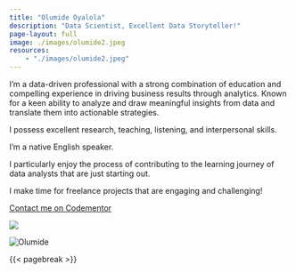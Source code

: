 ```yaml
---
title: "Olumide Oyalola"
description: "Data Scientist, Excellent Data Storyteller!"
page-layout: full
image: ./images/olumide2.jpeg
resources:
    - "./images/olumide2.jpeg"
---
```


::: {.column-page-inset}
::: {.column-page-inset-left}


I'm a data-driven professional with a strong combination of education and compelling experience in driving business results through analytics. Known for a keen ability to analyze and draw meaningful insights from data and translate them into actionable strategies. 

I possess excellent research, teaching, listening, and interpersonal skills.

I'm a native English speaker.

I particularly enjoy the process of contributing to the learning journey of data analysts that are just starting out.

I make time for freelance projects that are engaging and challenging!

[Contact me on Codementor](https://www.codementor.io/@olumidemichaeloyalola)

[![](https://www.codementor.io/m-badges/olumidemichaeloyalola/im-a-cm-g.svg)](https://www.codementor.io/@olumidemichaeloyalola?refer=badge)

:::

<div class="column-margin column-container">
<img src = "./images/olumide2.jpeg" alt="Olumide">
<!-- ![](./images/olumide2.jpeg){.circled} -->
</div>
:::

{{< pagebreak >}}

::: {.column-page-inset .text-center}
```{=html}
<a class="btn btn-outline-dark", href="https://twitter.com/iamolumide" target="_blank" rel="noopener noreferrer">
    <i class="bi bi-twitter" role='img' aria-label='Twitter'></i>
</a>

<a class="btn btn-outline-dark", href="https://github.com/olummy" target="_blank" rel="noopener noreferrer">
    <i class="bi bi-github" role='img' aria-label='Github'></i>
</a>

<a class="btn btn-outline-dark", href="https://www.linkedin.com/in/olumide-michael-oyalola-9a522857/" target="_blank" rel="noopener noreferrer">
    <i class="bi bi-linkedin" role='img' aria-label='LinkedIn'></i>
</a>


<a class="btn btn-outline-dark", href="mailto:olumideoyalola@gmail.com" target="_blank" rel="noopener noreferrer">
    <i class="ai bi-envelope" role='img' aria-label='email'></i>
</a>


<a class="btn btn-outline-dark", href="https://www.codementor.io/@olumidemichaeloyalola" target="_blank" rel="noopener noreferrer">
    <i class="bi bi-question-diamond-fill" role='img' aria-label='Codementor'></i>
</a>

```
:::

